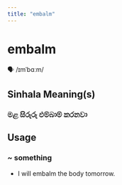 ```yaml
---
title: "embalm"
---
```


# embalm

🗣️ /ɪmˈbɑːm/

## Sinhala Meaning(s)

### මළ සිරුරු එම්බාම් කරනවා

## Usage

### ~ something

- I will embalm the body tomorrow.

